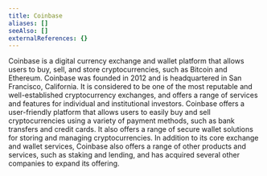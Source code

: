```yaml
---
title: Coinbase
aliases: []
seeAlso: []
externalReferences: {}
---
```


Coinbase is a digital currency exchange and wallet platform that allows users to buy, sell, and store cryptocurrencies, such as Bitcoin and Ethereum. Coinbase was founded in 2012 and is headquartered in San Francisco, California. It is considered to be one of the most reputable and well-established cryptocurrency exchanges, and offers a range of services and features for individual and institutional investors. Coinbase offers a user-friendly platform that allows users to easily buy and sell cryptocurrencies using a variety of payment methods, such as bank transfers and credit cards. It also offers a range of secure wallet solutions for storing and managing cryptocurrencies. In addition to its core exchange and wallet services, Coinbase also offers a range of other products and services, such as staking and lending, and has acquired several other companies to expand its offering.


